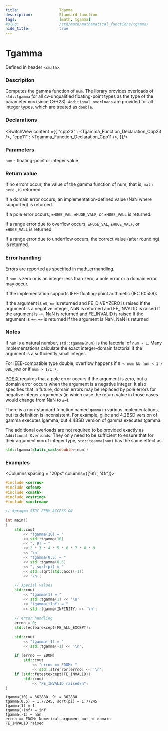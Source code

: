 ```yaml
---
title:                  Tgamma
description:            Standard function
tags:                   [math, tgamma]
#slug:                  /std/math/mathematical_functions/tgamma/
hide_title:             true
---
```



<!----------------- Codes ---------------------->

# Tgamma

Defined in header `<cmath>`.

### Description
Computes the gamma function of `num`. The library provides overloads of `std::tgamma` for all cv-unqualified floating-point types as the type of the parameter `num` (since C++23).
`Additional overloads` are provided for all integer types, which are treated as `double`.


### Declarations

<SwitchView content ={{
    "cpp23" : <Tgamma_Function_Declaration_Cpp23 />,
    "cpp11" : <Tgamma_Function_Declaration_Cpp11 />,
}}/>


### Parameters
 
`num` - floating-point or integer value

### Return value
If no errors occur, the value of the gamma function of num, that is, `math here` , is returned.

If a domain error occurs, an implementation-defined value (NaN where supported) is returned.

If a pole error occurs, `±HUGE_VAL`, `±HUGE_VALF`, or `±HUGE_VALL` is returned.

If a range error due to overflow occurs, `±HUGE_VAL`, `±HUGE_VALF`, or `±HUGE_VALL` is returned.

If a range error due to underflow occurs, the correct value (after rounding) is returned.

### Error handling

Errors are reported as specified in math_errhandling.

If `num` is zero or is an integer less than zero, a pole error or a domain error may occur.

If the implementation supports IEEE floating-point arithmetic (IEC 60559):

If the argument is `±0`, `±∞` is returned and FE_DIVBYZERO is raised
If the argument is a negative integer, NaN is returned and FE_INVALID is raised
If the argument is `-∞`, NaN is returned and FE_INVALID is raised
If the argument is `+∞`, `+∞` is returned
If the argument is NaN, NaN is returned


### Notes
If `num` is a natural number, `std::tgamma(num)` is the factorial of `num - 1`. 
Many implementations calculate the exact integer-domain factorial if the argument is a sufficiently small integer.

For IEEE-compatible type double, overflow happens if `0 < num && num < 1 / DBL_MAX` or if `num > 171.7`.

[POSIX](https://pubs.opengroup.org/onlinepubs/9699919799/functions/tgamma.html)
requires that a pole error occurs if the argument is zero, but a domain error occurs when the argument is a negative integer. It also specifies that in future, 
domain errors may be replaced by pole errors for negative integer arguments (in which case the return value in those cases would change from NaN to `±∞`).

There is a non-standard function named `gamma` in various implementations, but its definition is inconsistent.
 For example, glibc and 4.2BSD version of gamma executes lgamma, but 4.4BSD version of gamma executes tgamma.

The additional overloads are not required to be provided exactly as `Additional Overloads`.
They only need to be sufficient to ensure that for their argument `num` of integer type, `std::tgamma(num)` has the same effect as 
```cpp
std::tgamma(static_cast<double>(num))
```
### Examples



<Columns spacing = "20px" columns={['6fr', '4fr']}>
<div>

```cpp
#include <cerrno>
#include <cfenv>
#include <cmath>
#include <cstring>
#include <iostream>
 
// #pragma STDC FENV_ACCESS ON
 
int main()
{
    std::cout 
        << "tgamma(10) = " 
        << std::tgamma(10)
        << ", 9! = " 
        << 2 * 3 * 4 * 5 * 6 * 7 * 8 * 9 
        << '\n'
        << "tgamma(0.5) = " 
        << std::tgamma(0.5)
        << ", sqrt(pi) = " 
        << std::sqrt(std::acos(-1)) 
        << '\n';
 
    // special values
    std::cout 
        << "tgamma(1) = " 
        << std::tgamma(1) << '\n'
        << "tgamma(+Inf) = " 
        << std::tgamma(INFINITY) << '\n';
 
    // error handling
    errno = 0;
    std::feclearexcept(FE_ALL_EXCEPT);
 
    std::cout 
        << "tgamma(-1) = "
        << std::tgamma(-1) << '\n';
 
    if (errno == EDOM)
        std::cout 
            << "errno == EDOM: " 
            << std::strerror(errno) << '\n';
    if (std::fetestexcept(FE_INVALID))
        std::cout 
            << "FE_INVALID raised\n";
}


```

</div>

<div>

```plaintext title="Possible Result"
tgamma(10) = 362880, 9! = 362880
tgamma(0.5) = 1.77245, sqrt(pi) = 1.77245
tgamma(1) = 1
tgamma(+Inf) = inf
tgamma(-1) = nan
errno == EDOM: Numerical argument out of domain
FE_INVALID raised
```

</div>
</Columns>
